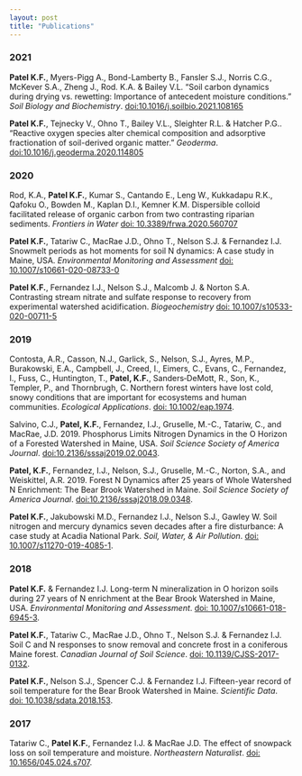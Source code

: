 ```yaml
---
layout: post
title: "Publications"
---
```


### 2021

**Patel K.F.**, Myers-Pigg A., Bond-Lamberty B., Fansler S.J., Norris C.G., McKever S.A., Zheng J., Rod. K.A. & Bailey V.L. "Soil carbon dynamics during drying vs. rewetting: Importance of antecedent moisture conditions." *Soil Biology and Biochemistry*. [doi:10.1016/j.soilbio.2021.108165](https://doi.org/10.1016/j.soilbio.2021.108165)


**Patel K.F.**, Tejnecky V., Ohno T., Bailey V.L., Sleighter R.L. & Hatcher P.G.. "Reactive oxygen species alter chemical composition and adsorptive fractionation of soil-derived organic matter." *Geoderma*. [doi:10.1016/j.geoderma.2020.114805](https://doi.org/10.1016/j.geoderma.2020.114805)


### 2020

Rod, K.A., **Patel K.F.**, Kumar S., Cantando E., Leng W., Kukkadapu R.K., Qafoku O., Bowden M., Kaplan D.I., Kemner K.M. Dispersible colloid facilitated release of organic carbon from two contrasting riparian sediments. *Frontiers in Water* [doi: 10.3389/frwa.2020.560707](https://doi.org/10.3389/frwa.2020.560707)

**Patel K.F.**, Tatariw C., MacRae J.D., Ohno T., Nelson S.J. & Fernandez I.J. Snowmelt periods as hot moments for soil N dynamics: A case study in Maine, USA. *Environmental Monitoring and Assessment* [doi: 10.1007/s10661-020-08733-0](https://doi.org/10.1007/s10661-020-08733-0)

**Patel K.F.**, Fernandez I.J., Nelson S.J., Malcomb J. & Norton S.A. Contrasting stream nitrate and sulfate response to recovery from experimental watershed acidification. *Biogeochemistry* [doi: 10.1007/s10533-020-00711-5](https://doi.org/10.1007/s10533-020-00711-5)



### 2019	

Contosta, A.R., Casson, N.J., Garlick, S., Nelson, S.J., Ayres, M.P., Burakowski, E.A., Campbell, J., Creed, I., Eimers, C., Evans, C., Fernandez, I., Fuss, C., Huntington, T., **Patel, K.F.**, Sanders‐DeMott, R., Son, K., Templer, P., and Thornbrugh, C. Northern forest winters have lost cold, snowy conditions that are important for ecosystems and human communities. *Ecological Applications*. [doi: 10.1002/eap.1974](https://doi.org/10.1002/eap.1974).

Salvino, C.J., **Patel, K.F.**, Fernandez, I.J., Gruselle, M.-C., Tatariw, C., and MacRae, J.D. 2019. Phosphorus Limits Nitrogen Dynamics in the O Horizon of a Forested Watershed in Maine, USA. *Soil Science Society of America Journal*. [doi:10.2136/sssaj2019.02.0043](https://doi.org/10.2136/sssaj2019.02.0043).


**Patel, K.F.**, Fernandez, I.J., Nelson, S.J., Gruselle, M.-C., Norton, S.A., and Weiskittel, A.R. 2019. Forest N Dynamics after 25 years of Whole Watershed N Enrichment: The Bear Brook Watershed in Maine. *Soil Science Society of America Journal*. [doi:10.2136/sssaj2018.09.0348](https://doi.org/10.2136/sssaj2018.09.0348).


**Patel K.F.**, Jakubowski M.D., Fernandez I.J., Nelson S.J., Gawley W. Soil nitrogen and mercury dynamics seven decades after a fire disturbance: A case study at Acadia National Park. *Soil, Water, & Air Pollution*. [doi: 10.1007/s11270-019-4085-1](https://doi.org/10.1007/s11270-019-4085-1).


### 2018		

**Patel K.F.** & Fernandez I.J. Long-term N mineralization in O horizon soils during 27 years of N enrichment at the Bear Brook Watershed in Maine, USA. *Environmental Monitoring and Assessment*. [doi: 10.1007/s10661-018-6945-3](https://doi.org/10.1007/s10661-018-6945-3).

**Patel K.F.**, Tatariw C., MacRae J.D., Ohno T., Nelson S.J. & Fernandez I.J. Soil C and N responses to snow removal and concrete frost in a coniferous Maine forest. *Canadian Journal of Soil Science*. [doi: 10.1139/CJSS-2017-0132](https://doi.org/10.1139/CJSS-2017-0132).

**Patel K.F.**, Nelson S.J., Spencer C.J. & Fernandez I.J. Fifteen-year record of soil temperature for the Bear Brook Watershed in Maine. *Scientific Data*. [doi: 10.1038/sdata.2018.153](https://doi.org/10.1038/sdata.2018.153).

### 2017

Tatariw C., **Patel K.F.**, Fernandez I.J. & MacRae J.D. The effect of snowpack loss on soil temperature and moisture. *Northeastern Naturalist*. [doi: 10.1656/045.024.s707](https://doi.org/10.1656/045.024.s707).

